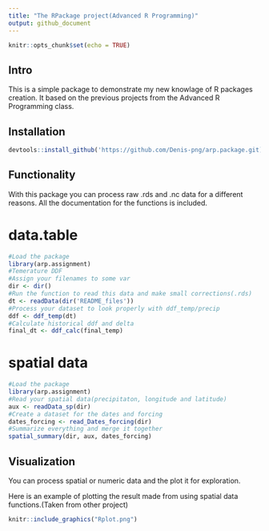 ```yaml
---
title: "The RPackage project(Advanced R Programming)"
output: github_document
---
```


```r
knitr::opts_chunk$set(echo = TRUE)
```

## Intro

This is a simple package to demonstrate my new knowlage of R packages creation. 
It based on the previous projects from the Advanced R Programming class.

## Installation 
```r
devtools::install_github('https://github.com/Denis-png/arp.package.git)
```
## Functionality

With this package you can process raw .rds and .nc data for a different reasons.
All the documentation for the functions is included.

# data.table 

```r
#Load the package
library(arp.assignment)
#Temerature DDF
#Assign your filenames to some var
dir <- dir()
#Run the function to read this data and make small corrections(.rds)
dt <- readData(dir('README_files'))
#Process your dataset to look properly with ddf_temp/precip
ddf <- ddf_temp(dt)
#Calculate historical ddf and delta
final_dt <- ddf_calc(final_temp)
```
# spatial data
```r
#Load the package
library(arp.assignment)
#Read your spatial data(precipitaton, longitude and latitude)
aux <- readData_sp(dir)
#Create a dataset for the dates and forcing
dates_forcing <- read_Dates_forcing(dir)
#Summarize everything and merge it together
spatial_summary(dir, aux, dates_forcing)
```


## Visualization 

You can process spatial or numeric data and the plot it for exploration.

Here is an example of plotting the result made from using spatial data functions.(Taken from other project)

```r
knitr::include_graphics("Rplot.png")
```


